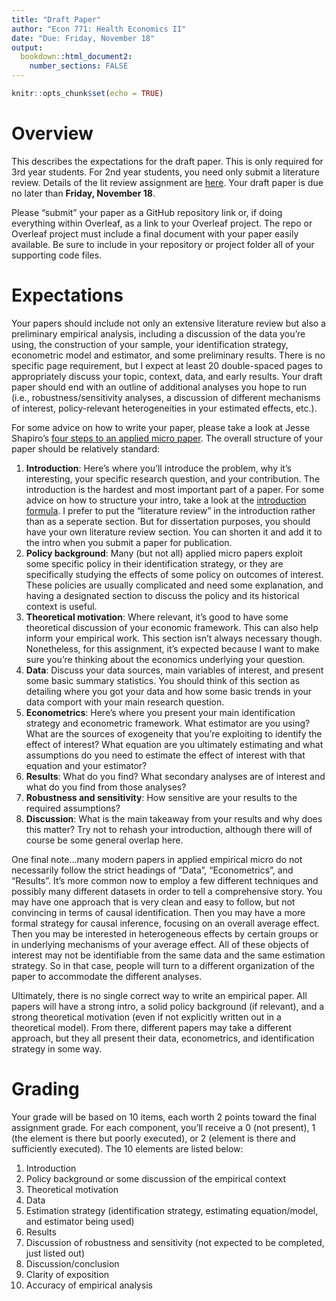 ```yaml
---
title: "Draft Paper"
author: "Econ 771: Health Economics II"
date: "Due: Friday, November 18"
output: 
  bookdown::html_document2:
    number_sections: FALSE
---
```


```r
knitr::opts_chunk$set(echo = TRUE)
```


# Overview
This describes the expectations for the draft paper. This is only required for 3rd year students. For 2nd year students, you need only submit a literature review. Details of the lit review assignment are [here](lit-review.html). Your draft paper is due no later than **Friday, November 18**.

Please "submit" your paper as a GitHub repository link or, if doing everything within Overleaf, as a link to your Overleaf project. The repo or Overleaf project must include a final document with your paper easily available. Be sure to include in your repository or project folder all of your supporting code files.


# Expectations
Your papers should include not only an extensive literature review but also a preliminary empirical analysis, including a discussion of the data you're using, the construction of your sample, your identification strategy, econometric model and estimator, and some preliminary results. There is no specific page requirement, but I expect at least 20 double-spaced pages to appropriately discuss your topic, context, data, and early results. Your draft paper should end with an outline of additional analyses you hope to run (i.e., robustness/sensitivity analyses, a discussion of different mechanisms of interest, policy-relevant heterogeneities in your estimated effects, etc.). 

For some advice on how to write your paper, please take a look at Jesse Shapiro's [four steps to an applied micro paper](https://www.brown.edu/Research/Shapiro/pdfs/foursteps.pdf). The overall structure of your paper should be relatively standard:

1. **Introduction**: Here's where you'll introduce the problem, why it's interesting, your specific research question, and your contribution. The introduction is the hardest and most important part of a paper. For some advice on how to structure your intro, take a look at the [introduction formula](https://www.albany.edu/spatial/training/5-The%20Introduction%20Formula.pdf). I prefer to put the "literature review" in the introduction rather than as a seperate section. But for dissertation purposes, you should have your own literature review section. You can shorten it and add it to the intro when you submit a paper for publication.
2. **Policy background**: Many (but not all) applied micro papers exploit some specific policy in their identification strategy, or they are specifically studying the effects of some policy on outcomes of interest. These policies are usually complicated and need some explanation, and having a designated section to discuss the policy and its historical context is useful.
3. **Theoretical motivation**: Where relevant, it's good to have some theoretical discussion of your economic framework. This can also help inform your empirical work. This section isn't always necessary though. Nonetheless, for this assignment, it's expected because I want to make sure you're thinking about the economics underlying your question.
4. **Data**: Discuss your data sources, main variables of interest, and present some basic summary statistics. You should think of this section as detailing where you got your data and how some basic trends in your data comport with your main research question.
5. **Econometrics**: Here's where you present your main identification strategy and econometric framework. What estimator are you using? What are the sources of exogeneity that you're exploiting to identify the effect of interest? What equation are you ultimately estimating and what assumptions do you need to estimate the effect of interest with that equation and your estimator?
6. **Results**: What do you find? What secondary analyses are of interest and what do you find from those analyses?
7. **Robustness and sensitivity**: How sensitive are your results to the required assumptions?
8. **Discussion**: What is the main takeaway from your results and why does this matter? Try not to rehash your introduction, although there will of course be some general overlap here.

One final note...many modern papers in applied empirical micro do not necessarily follow the strict headings of "Data", "Econometrics", and "Results". It's more common now to employ a few different techniques and possibly many different datasets in order to tell a comprehensive story. You may have one approach that is very clean and easy to follow, but not convincing in terms of causal identification. Then you may have a more formal strategy for causal inference, focusing on an overall average effect. Then you may be interested in heterogeneous effects by certain groups or in underlying mechanisms of your average effect. All of these objects of interest may not be identifiable from the same data and the same estimation strategy. So in that case, people will turn to a different organization of the paper to accommodate the different analyses.

Ultimately, there is no single correct way to write an empirical paper. All papers will have a strong intro, a solid policy background (if relevant), and a strong theoretical motivation (even if not explicitly written out in a theoretical model). From there, different papers may take a different approach, but they all present their data, econometrics, and identification strategy in some way.



# Grading
Your grade will be based on 10 items, each worth 2 points toward the final assignment grade. For each component, you'll receive a 0 (not present), 1 (the element is there but poorly executed), or 2 (element is there and sufficiently executed). The 10 elements are listed below:

1. Introduction
2. Policy background or some discussion of the empirical context
3. Theoretical motivation
4. Data
5. Estimation strategy (identification strategy, estimating equation/model, and estimator being used)
6. Results
7. Discussion of robustness and sensitivity (not expected to be completed, just listed out)
8. Discussion/conclusion
9. Clarity of exposition
10. Accuracy of empirical analysis
